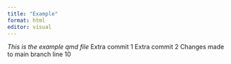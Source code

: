```yaml
---
title: "Example"
format: html
editor: visual
---
```


*This is the example qmd file*
Extra commit 1
Extra commit 2
Changes made to main branch line 10